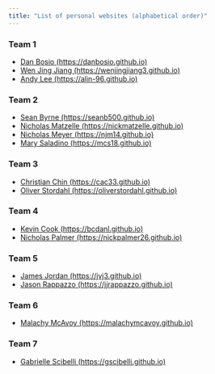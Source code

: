 ```yaml
---
title: "List of personal websites (alphabetical order)"
---
```


  
### Team 1

- [Dan Bosio (https://danbosio.github.io)](https://danbosio.github.io){target="_blank"}
- [Wen Jing Jiang (https://wenjingjiang3.github.io)](https://wenjingjiang3.github.io){target="_blank"}
- [Andy Lee (https://alin-96.github.io)](https://alin-96.github.io){target="_blank"}

### Team 2

- [Sean Byrne (https://seanb500.github.io)](https://seanb500.github.io){target="_blank"}
- [Nicholas Matzelle (https://nickmatzelle.github.io)](https://nickmatzelle.github.io){target="_blank"}
- [Nicholas Meyer (https://njm14.github.io)](https://njm14.github.io){target="_blank"}
- [Mary Saladino (https://mcs18.github.io)](https://mcs18.github.io){target="_blank"}


### Team 3

- [Christian Chin (https://cac33.github.io)](https://cac33.github.io){target="_blank"}
- [Oliver Stordahl (https://oliverstordahl.github.io)](https://oliverstordahl.github.io){target="_blank"}


### Team 4

- [Kevin Cook (https://bcdanl.github.io)](https://bcdanl.github.io){target="_blank"}
- [Nicholas Palmer (https://nickpalmer26.github.io)](https://nickpalmer26.github.io){target="_blank"}



### Team 5

- [James Jordan (https://jvj3.github.io)](https://jvj3.github.io){target="_blank"}
- [Jason Rappazzo (https://jjrappazzo.github.io)](https://jjrappazzo.github.io){target="_blank"}



### Team 6

- [Malachy McAvoy (https://malachymcavoy.github.io)](https://malachymcavoy.github.io){target="_blank"}




### Team 7

- [Gabrielle Scibelli (https://gscibelli.github.io)](https://gscibelli.github.io){target="_blank"}


